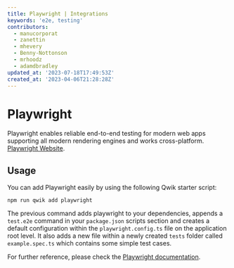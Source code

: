 ```yaml
---
title: Playwright | Integrations
keywords: 'e2e, testing'
contributors:
  - manucorporat
  - zanettin
  - mhevery
  - Benny-Nottonson
  - mrhoodz
  - adamdbradley
updated_at: '2023-07-18T17:49:53Z'
created_at: '2023-04-06T21:28:28Z'
---
```


# Playwright

Playwright enables reliable end-to-end testing for modern web apps supporting all modern rendering engines and works cross-platform. [Playwright Website](https://playwright.dev/).

## Usage

You can add Playwright easily by using the following Qwik starter script:

```shell
npm run qwik add playwright
```

The previous command adds playwright to your dependencies, appends a `test.e2e` command in your `package.json` scripts section and creates a default configuration within the `playwright.config.ts` file on the application root level.
It also adds a new file within a newly created `tests` folder called `example.spec.ts` which contains some simple test cases.

For further reference, please check the [Playwright documentation](https://playwright.dev/docs/intro).
